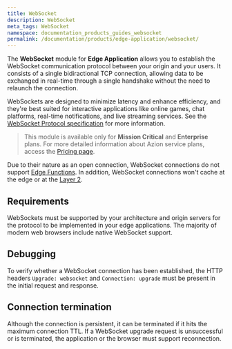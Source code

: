 ```yaml
---
title: WebSocket
description: WebSocket
meta_tags: WebSocket 
namespace: documentation_products_guides_websocket
permalink: /documentation/products/edge-application/websocket/
---
```


The **WebSocket** module for **Edge Application** allows you to establish the WebSocket communication protocol between your origin and your users. It consists of a single bidiractional TCP connection, allowing data to be exchanged in real-time through a single handshake without the need to relaunch the connection.

WebSockets are designed to minimize latency and enhance efficiency, and they're best suited for interactive applications like online games, chat platforms, real-time notifications, and live streaming services. See the [WebSocket Protocol specification](https://datatracker.ietf.org/doc/html/rfc6455) for more information.

> This module is available only for **Mission Critical** and **Enterprise** plans. For more detailed information about Azion service plans, access the [Pricing page](https://www.azion.com/en/pricing/).

Due to their nature as an open connection, WebSocket connections do not support [Edge Functions](/en/documentation/products/edge-application/edge-functions/). In addition, WebSocket connections won't cache at the edge or at the [Layer 2](/en/documentation/products/edge-application/l2-caching/).

## Requirements

WebSockets must be supported by your architecture and origin servers for the protocol to be implemented in your edge applications. The majority of modern web browsers include native WebSocket support.

## Debugging

To verify whether a WebSocket connection has been established, the HTTP headers `Upgrade: websocket` and `Connection: upgrade` must be present in the initial request and response.

## Connection termination

Although the connection is persistent, it can be terminated if it hits the maximum connection TTL. If a WebSocket upgrade request is unsuccessful or is terminated, the application or the browser must support reconnection.
